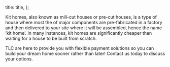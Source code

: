 

  title: title,
};


Kit homes, also known as mill-cut houses or pre-cut houses, is a type of house where most the of major components are pre-fabricated in a factory and then delivered to your site where it will be assembled, hence the name ‘kit home’. In many instances, kit homes are significantly cheaper than waiting for a house to be built from scratch.

TLC are here to provide you with flexible payment solutions so you can build your dream home sooner rather than later! Contact us today to discuss your options.
